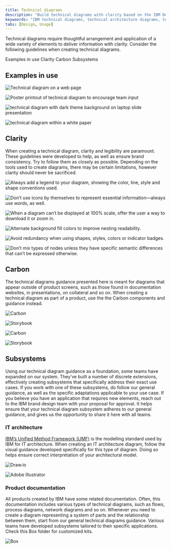 ```yaml
---
title: Technical diagrams
description: "Build technical diagrams with clarity based on the IBM Design Language and Carbon. From depicting IT architecture to product documentation, use this guidance."
keywoords: "IBM technical diagrams, technical architecture diagrams, technical process diagrams"
tabs: [Design, Usage]
---
```


<PageDescription>

Technical diagrams require thoughtful arrangement and application of a wide variety of elements to deliver information with clarity. Consider the following guidelines when creating technical diagrams. 

</PageDescription>

<AnchorLinks>
  <AnchorLink>Examples in use</AnchorLink>
  <AnchorLink>Clarity</AnchorLink>
  <AnchorLink>Carbon</AnchorLink>
  <AnchorLink>Subsystems</AnchorLink>
</AnchorLinks>

## Examples in use

<ImageGallery>

<ImageGalleryImage alt="Technical diagram on a web page" title="Technical diagram on a web page" col={4}>

![Technical diagram on a web page](./images/usage/examples/example1.png)

</ImageGalleryImage>
<ImageGalleryImage alt="Poster printout of technical diagram to encourage team input" title="Poster printout of technical diagram to encourage team input" col={8}>

![Poster printout of technical diagram to encourage team input](./images/usage/examples/example2.jpg)

</ImageGalleryImage>
<ImageGalleryImage alt="technical diagram with dark theme background on laptop slide presentation" title="technical diagram with dark theme background on laptop slide presentation" col={8}>

![technical diagram with dark theme background on laptop slide presentation](./images/usage/examples/example3.png)

</ImageGalleryImage>
<ImageGalleryImage alt="technical diagram within a white paper" title="technical diagram within a white paper" col={4}>

![technical diagram within a white paper](./images/usage/examples/example4.png)

</ImageGalleryImage>

</ImageGallery>

## Clarity

When creating a technical diagram, clarity and legibility are paramount. These guidelines were developed to help, as well as ensure brand consistency. Try to follow them as closely as possible. Depending on the tools used to create diagrams, there may be certain limitations, however clarity should never be sacrificed.

<DoDontRow>
<DoDont type="do" aspectRatio="1:1" caption="Always add a legend to your diagram, showing the color, line, style and shape conventions used.">

![Always add a legend to your diagram, showing the color, line, style and shape conventions used.](./images/usage/clarity/dodont1.png)

</DoDont>
<DoDont type="dont" aspectRatio="1:1" caption="Don’t use icons by themselves to represent essential information—always use words, as well.">

![Don’t use icons by themselves to represent essential information—always use words, as well.](./images/usage/clarity/dodont2.png)

</DoDont>
</DoDontRow>
<DoDontRow>
<DoDont type="do" aspectRatio="1:1" caption="When a diagram can’t be displayed at 100% scale, offer the user a way to download it or zoom in.">

![When a diagram can’t be displayed at 100% scale, offer the user a way to download it or zoom in.](./images/usage/clarity/dodont3.png)

</DoDont>
<DoDont type="do" aspectRatio="1:1" caption="Alternate background fill colors to improve nesting readability.">

![Alternate background fill colors to improve nesting readability.](./images/usage/clarity/dodont4.png)

</DoDont>
</DoDontRow>
<DoDontRow>
<DoDont type="dont" aspectRatio="1:1" caption="Avoid redundancy when using shapes, styles, colors or indicator badges.">

![Avoid redundancy when using shapes, styles, colors or indicator badges.](./images/usage/clarity/dodont5.png)

</DoDont>
<DoDont type="dont" aspectRatio="1:1" caption="Don’t mix types of nodes unless they have specific semantic differences that can’t be expressed otherwise.">

![Don’t mix types of nodes unless they have specific semantic differences that can’t be expressed otherwise.](./images/usage/clarity/dodont6.png)

</DoDont>
</DoDontRow>

## Carbon

The technical diagrams guidance presented here is meant for diagrams that appear outside of product screens, such as those found in documentation websites, in presentations, on collateral and so on. When creating a technical diagram as part of a product, use the the Carbon components and guidance instead. 

<Row className="resource-card-group">
<Column colMd={4} colLg={4} noGutterSm>
<ResourceCard
  subTitle="Carbon network diagrams guidance"
  href="https://www.carbondesignsystem.com/data-visualization/complex-charts/#network-diagrams"
  actionIcon="launch"
>

![Carbon](../../../images/resource-cards/carbon.png)

</ResourceCard>
</Column>
<Column colMd={4} colLg={4} noGutterSm>
<ResourceCard
  subTitle="Carbon network diagrams storybook"
  href="https://carbon-design-system.github.io/carbon-charts/angular/?path=/story/diagrams--start-here"
  actionIcon="launch"
>

![Storybook](../../../images/resource-cards/storybook.png)

</ResourceCard>
</Column>
<Column colMd={4} colLg={4} noGutterSm>
<ResourceCard
  subTitle="Carbon tree diagrams guidance"
  href="https://www.carbondesignsystem.com/data-visualization/complex-charts/#tree-diagrams"
  actionIcon="launch"
>

![Carbon](../../../images/resource-cards/carbon.png)

</ResourceCard>
</Column>
<Column colMd={4} colLg={4} noGutterSm>
<ResourceCard
  subTitle="Carbon tree diagrams storybook"
  href="https://carbon-design-system.github.io/carbon-charts/?path=/story/complex-charts-tree--dendrogram"
  actionIcon="launch"
>

![Storybook](../../../images/resource-cards/storybook.png)

</ResourceCard>
</Column>
</Row>

## Subsystems

Using our technical diagram guidance as a foundation, some teams have expanded on our system. They’ve built a number of discrete extensions, effectively creating subsystems that specifically address their exact use cases. If you work with one of these subsystems, do follow our general guidance, as well as the specific adaptations applicable to your use case. If you believe you have an application that requires new elements, reach out to the IBM brand design team with your proposal for approval. It helps ensure that your technical diagram subsystem adheres to our general guidance, and gives us the opportunity to share it here with all teams.

### IT architecture

[IBM’s Unified Method Framework (UMF)](https://w3.ibm.com/w3publisher/ibm-architect-profession/education#Architectural_Thinking) is the modelling standard used by IBM for IT architecture. When creating an IT architecture diagram, follow the visual guidance developed specifically for this type of diagram. Doing so helps ensure correct interpretation of your architectural model.

<Row className="resource-card-group">
<Column colMd={4} colLg={4} noGutterSm>
<ResourceCard
  subTitle="IT architecture visualization techniques"
  href="https://w3.ibm.com/w3publisher/it-architecture-visualisation-techniques"
  actionIcon="launch"
>

</ResourceCard>
</Column>
<Column colMd={4} colLg={4} noGutterSm>
<ResourceCard
  subTitle="Cognitive Architect"
  href="http://ibm.biz/cogarch-app"
  actionIcon="launch"
>

</ResourceCard>
</Column>
<Column colMd={4} colLg={4} noGutterSm>
<ResourceCard
  subTitle="Diagrams.net library"
  href=" https://github.com/ibm-cloud-architecture/ibm-cloud-stencils/releases"
  actionIcon="launch"
>

![Draw.io](../../../images/resource-cards/drawio.png)

</ResourceCard>
</Column>
<Column colMd={4} colLg={4} noGutterSm>
<ResourceCard
  subTitle="IT architecture starter kit"
  href="/files/IT-architecture-diagrams-kit_v1.ai"
  actionIcon="launch"
>

![Adobe Illustrator](../../../images/resource-cards/illustrator.png)

</ResourceCard>
</Column>
</Row>

### Product documentation

All products created by IBM have some related documentation. Often, this documentation includes various types of technical diagrams, such as flows, process diagrams, network diagrams and so on. Whenever you need to create a diagram representing a system of parts and the relationship between them, start from our general technical diagrams guidance. Various teams have developed subsystems tailored to their specific applications. Check this Box folder for customized kits.

<Row className="resource-card-group">
<Column colMd={4} colLg={4} noGutterSm>
<ResourceCard
  subTitle="Various kits for documentation diagrams (IBMid required)"
  href=""
  actionIcon="launch"
  disabled
>

![Box](../../../images/resource-cards/box.png)

</ResourceCard>
</Column>
</Row>